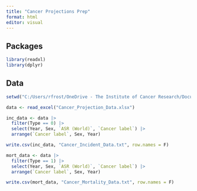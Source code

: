 ```yaml
---
title: "Cancer Projections Prep"
format: html
editor: visual
---
```


## Packages
```r
library(readxl)
library(dplyr)

```

## Data
```r
setwd("C:/Users/rfrost/OneDrive - The Institute of Cancer Research/Documents/UK-cancer-trends/Data")

data <- read_excel("Cancer_Projection_Data.xlsx")

inc_data <- data |>
  filter(Type == 0) |>
  select(Year, Sex, `ASR (World)`, `Cancer label`) |>
  arrange(`Cancer label`, Sex, Year)

write.csv(inc_data, "Cancer_Incident_Data.txt", row.names = F)

mort_data <- data |>
  filter(Type == 1) |>
  select(Year, Sex, `ASR (World)`, `Cancer label`) |>
  arrange(`Cancer label`, Sex, Year)

write.csv(mort_data, "Cancer_Mortality_Data.txt", row.names = F)

```
